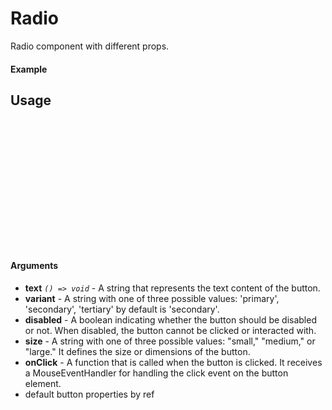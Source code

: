 
<Meta of={Radio} title="Radio" />

# Radio

Radio component with different props.

#### Example

<Canvas of={Radio.Default} />

## Usage

```ts
import {Radio} from "@just/ui-components";

const Example = ({error}) => {
  return (
      <Radio
        size={"small"}
        onChange={()=> console.log("Clicked")}
        label="Name"
        error={error}
      />
  );
};

export default Example;
```

#### Arguments

- **text** _`() => void`_ - A string that represents the text content of the button.
- **variant** - A string with one of three possible values: 'primary', 'secondary', 'tertiary' by default is 'secondary'.
- **disabled** - A boolean indicating whether the button should be disabled or not. When disabled, the button cannot be clicked or interacted with.
- **size** - A string with one of three possible values: "small," "medium," or "large." It defines the size or dimensions of the button.
- **onClick** - A function that is called when the button is clicked. It receives a MouseEventHandler for handling the click event on the button element.
- default button properties by ref
